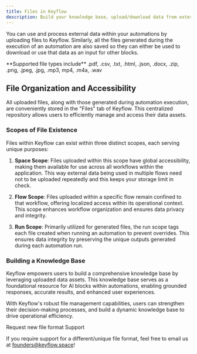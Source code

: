 ```yaml
---
title: Files in Keyflow
description: Build your knowledge base, upload/download data from external sources
---
```


You can use and process external data within your automations by uploading files to Keyflow. Similarly, all the files generated during the execution of an automation are also saved so they can either be used to download or use that data as an input for other blocks.

<Check>
  **Supported file types include** .pdf, .csv, .txt, .html, .json, .docx, .zip,
  .png, .jpeg, .jpg, .mp3, mp4, .m4a, .wav
</Check>

## File Organization and Accessibility

All uploaded files, along with those generated during automation execution, are conveniently stored in the "Files" tab of Keyflow. This centralized repository allows users to efficiently manage and access their data assets.

### Scopes of File Existence

Files within Keyflow can exist within three distinct scopes, each serving unique purposes:

1. **Space Scope**: Files uploaded within this scope have global accessibility, making them available for use across all workflows within the application. This way external data being used in multiple flows need not to be uploaded repeatedly and this keeps your storage limit in check.

2. **Flow Scope**: Files uploaded within a specific flow remain confined to that workflow, offering localized access within its operational context. This scope enhances workflow organization and ensures data privacy and integrity.

3. **Run Scope**: Primarily utilized for generated files, the run scope tags each file created when running an automation to prevent overrides. This ensures data integrity by preserving the unique outputs generated during each automation run.

### Building a Knowledge Base

Keyflow empowers users to build a comprehensive knowledge base by leveraging uploaded data assets. This knowledge base serves as a foundational resource for AI blocks within automations, enabling grounded responses, accurate results, and enhanced user experiences.

With Keyflow's robust file management capabilities, users can strengthen their decision-making processes, and build a dynamic knowledge base to drive operational efficiency.

<Note>
Request new file format Support

If you require support for a different/unique file format, feel free to email us at founders@keyflow.space!

</Note>
